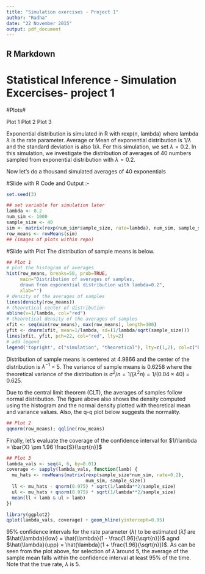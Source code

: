 ```yaml
---
title: "Simulation exercises - Project 1"
author: "Radha"
date: "22 November 2015"
output: pdf_document
---
```

## R Markdown
Statistical Inference - Simulation Excercises- project 1  
========================================================
#Plots#

Plot 1
Plot 2
Plot 3

Exponential distribution is simulated in R with rexp(n, lambda) where lambda $\lambda$ is the rate parameter. Average or Mean of exponential distribution is $1/\lambda$ and the standard deviation is also $1/\lambda$. For this simulation, we set $\lambda=0.2$. In this simulation, we investigate the distribution of averages of 40 numbers sampled from exponential distribution with $\lambda=0.2$.

Now let's do a thousand simulated averages of 40 exponentials

#Slide with R Code and Output :- 
```r
set.seed(3)

## set variable for simulation later
lambda <- 0.2
num_sim <- 1000
sample_size <- 40
sim <- matrix(rexp(num_sim*sample_size, rate=lambda), num_sim, sample_size)
row_means <- rowMeans(sim)
## (images of plots within repo)
```
#Slide with Plot
The distribution of sample means is below.
```r
## Plot 1
# plot the histogram of averages
hist(row_means, breaks=50, prob=TRUE,
     main="Distribution of averages of samples,
     drawn from exponential distribution with lambda=0.2",
     xlab="")
# density of the averages of samples
lines(density(row_means))
# theoretical center of distribution
abline(v=1/lambda, col="red")
# theoretical density of the averages of samples
xfit <- seq(min(row_means), max(row_means), length=100)
yfit <- dnorm(xfit, mean=1/lambda, sd=(1/lambda/sqrt(sample_size)))
lines(xfit, yfit, pch=22, col="red", lty=2)
# add legend
legend('topright', c("simulation", "theoretical"), lty=c(1,2), col=c("black", "red"))
```

Distribution of sample means is centered at 4.9866 and the center of the distribution is $\lambda^{-1}$ = 5. The variance of sample means is 0.6258 where the theoretical variance of the distribution is $\sigma^2 / n = 1/(\lambda^2 n) = 1/(0.04 \times 40)$ = 0.625.

Due to the central limit theorem (CLT), the averages of samples follow normal distribution. The figure above also shows the density computed using the histogram and the normal density plotted with theoretical mean and variance values. Also, the q-q plot below suggests the normality.

```r
## Plot 2
qqnorm(row_means); qqline(row_means)
```
Finally, let's evaluate the coverage of the confidence interval for $1/\lambda = \bar{X} \pm 1.96 \frac{S}{\sqrt{n}}$

```r
## Plot 3
lambda_vals <- seq(4, 6, by=0.01)
coverage <- sapply(lambda_vals, function(lamb) {
  mu_hats <- rowMeans(matrix(rexp(sample_size*num_sim, rate=0.2),
                             num_sim, sample_size))
  ll <- mu_hats - qnorm(0.975) * sqrt(1/lambda**2/sample_size)
  ul <- mu_hats + qnorm(0.975) * sqrt(1/lambda**2/sample_size)
  mean(ll < lamb & ul > lamb)
})

library(ggplot2)
qplot(lambda_vals, coverage) + geom_hline(yintercept=0.95)
```

95% confidence intervals for the rate parameter ($\lambda$) to be estimated ($\hat{\lambda}$) are $\hat{\lambda}{low} = \hat{\lambda}(1 - \frac{1.96}{\sqrt{n}})$ agnd $\hat{\lambda}{upp} = \hat{\lambda}(1 + \frac{1.96}{\sqrt{n}})$. As can be seen from the plot above, for selection of $\hat{\lambda}$ around 5, the average of the sample mean falls within the confidence interval at least 95% of the time. Note that the true rate, $\lambda$ is 5.
